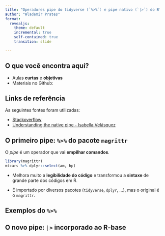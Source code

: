 ```yaml
---
title: "Operadores pipe do tidyverse (`%>%`) e pipe nativo (`|>`) do R"
author: "Wlademir Prates"
format:
  revealjs: 
    theme: default
    incremental: true
    self-contained: true
    transition: slide

---
```


## O que você encontra aqui?

- Aulas **curtas** e **objetivas**
- Materiais no Github: 

## Links de referência

As seguintes fontes foram utilizadas:

-   [Stackoverflow](https://stackoverflow.com/questions/67633022/what-are-the-differences-between-rs-new-native-pipe-and-the-magrittr-pipe)
-   [Understanding the native pipe - Isabella Velásquez](https://towardsdatascience.com/understanding-the-native-r-pipe-98dea6d8b61b) 

## O primeiro pipe: `%>%` do pacote `magrittr`

O *pipe* é um operador que vai **empilhar comandos**. 

```r
library(magrittr)
mtcars %>% dplyr::select(am, hp)
```

- Melhora muito a **legibilidade do código** e transformou a **sintaxe** de grande parte dos códigos em R.

- É importado por diversos pacotes (`tidyverse`, `dplyr`, ...), mas o original é o `magrittr`.

## Exemplos do `%>%`

## O novo pipe: `|>` incorporado ao R-base


